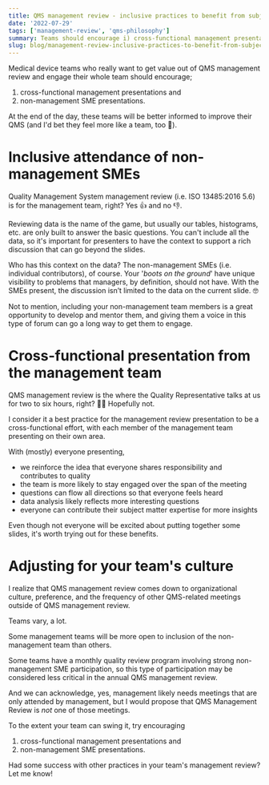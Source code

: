 ```yaml
---
title: QMS management review - inclusive practices to benefit from subject matter expertise
date: '2022-07-29'
tags: ['management-review', 'qms-philosophy']
summary: Teams should encourage i) cross-functional management presentations and ii) non-management SMEs presentations for QMS management review.
slug: blog/management-review-inclusive-practices-to-benefit-from-subject-matter-expertise
---
```


Medical device teams who really want to get value out of QMS management review and engage their whole team should encourage;

1. cross-functional management presentations and
2. non-management SME presentations.

At the end of the day, these teams will be better informed to improve their QMS (and I'd bet they feel more like a team, too 🙌).

# Inclusive attendance of non-management SMEs

Quality Management System management review (i.e. ISO 13485:2016 5.6) is for the management team, right? Yes 👍 and no 👎.

Reviewing data is the name of the game, but usually our tables, histograms, etc. are only built to answer the basic questions. You can't include all the data, so it's important for presenters to have the context to support a rich discussion that can go beyond the slides.

Who has this context on the data? The non-management SMEs (i.e. individual contributors), of course. Your '_boots on the ground_' have unique visibility to problems that managers, by definition, should not have. With the SMEs present, the discussion isn’t limited to the data on the current slide. 🤓

Not to mention, including your non-management team members is a great opportunity to develop and mentor them, and giving them a voice in this type of forum can go a long way to get them to engage.

# Cross-functional presentation from the management team

QMS management review is the where the Quality Representative talks at us for two to six hours, right? 🤦‍♂️ Hopefully not.

I consider it a best practice for the management review presentation to be a cross-functional effort, with each member of the management team presenting on their own area.

With (mostly) everyone presenting,

- we reinforce the idea that everyone shares responsibility and contributes to quality
- the team is more likely to stay engaged over the span of the meeting
- questions can flow all directions so that everyone feels heard
- data analysis likely reflects more interesting questions
- everyone can contribute their subject matter expertise for more insights

Even though not everyone will be excited about putting together some slides, it's worth trying out for these benefits.

# Adjusting for your team's culture

I realize that QMS management review comes down to organizational culture, preference, and the frequency of other QMS-related meetings outside of QMS management review.

Teams vary, a lot.

Some management teams will be more open to inclusion of the non-management team than others.

Some teams have a monthly quality review program involving strong non-management SME participation, so this type of participation may be considered less critical in the annual QMS management review.

And we can acknowledge, yes, management likely needs meetings that are only attended by management, but I would propose that QMS Management Review is _not_ one of those meetings.

To the extent your team can swing it, try encouraging

1. cross-functional management presentations and
2. non-management SME presentations.

Had some success with other practices in your team's management review? Let me know!
